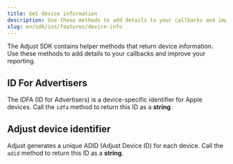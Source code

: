```yaml
---
title: Get device information
description: Use these methods to add details to your callbacks and improve your reporting.
slug: en/sdk/ios/features/device-info
---
```



The Adjust SDK contains helper methods that return device information. Use these methods to add details to your callbacks and improve your reporting.

## ID For Advertisers

The IDFA (ID for Advertisers) is a device-specific identifier for Apple devices. Call the `idfa` method to return this ID as a **string**.

<Idfa />

## Adjust device identifier

Adjust generates a unique ADID (Adjust Device ID) for each device. Call the `adid` method to return this ID as a **string**.

<Adid />
